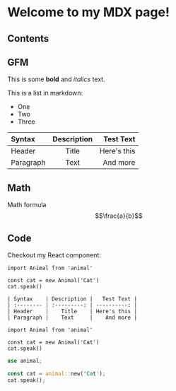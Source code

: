 # Welcome to my MDX page!

## Contents

## GFM

This is some **bold** and _italics_ text.

This is a list in markdown:

- One
- Two
- Three

| Syntax    | Description |   Test Text |
| :-------- | :---------: | ----------: |
| Header    |    Title    | Here's this |
| Paragraph |    Text     |    And more |

## Math

Math formula $$\frac{a}{b}$$

## Code

Checkout my React component:

```tsx filename="awesome.tsx"
import Animal from 'animal'

const cat = new Animal('Cat')
cat.speak()
```

```mdx filename="table.mdx"
| Syntax    | Description |   Test Text |
| :-------- | :---------: | ----------: |
| Header    |    Title    | Here's this |
| Paragraph |    Text     |    And more |
```

```tsx filename="awesome.tsx" group="animal" label="Typescript or Javascript"
import Animal from 'animal'

const cat = new Animal('Cat')
cat.speak()
```

```rs filename="awesome.rs" group="animal" label="Rust"
use animal;

const cat = animal::new('Cat');
cat.speak();
```
